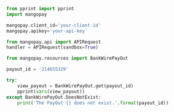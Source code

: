   
```python Python  
from pprint import pprint
import mangopay

mangopay.client_id='your-client-id'
mangopay.apikey='your-api-key'

from mangopay.api import APIRequest
handler = APIRequest(sandbox=True)

from mangopay.resources import BankWirePayOut

payout_id = '214655329'

try:
    view_payout = BankWirePayOut.get(payout_id)
    pprint(vars(view_payout))
except BankWirePayOut.DoesNotExist:
    print('The PayOut {} does not exist.'.format(payout_id))  
```